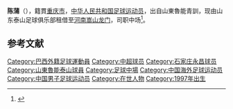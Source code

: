 {{Infobox football biography
|name                = 陈蒲
|image               =
|fullname            = 
|birth_date          = {{birth date and age|1997|01|15|df=y}}
|birth_place         = 
|height              = 1.77 m
|currentclub         = [[河南嵩山龙门|河南嵩山龙门]]<br>(租借自[[山东泰山足球俱乐部|山东泰山足球俱乐部]])
|clubnumber          = 21
|position            = [[中场|中场]]
|youthyears1         = {{0|0000}}–2018
|youthclubs1         = [[山东泰山足球俱乐部|山东泰山足球俱乐部]]
|youthyears2         = 2015
|youthclubs2         = → [[巴西体育中心俱乐部|巴西体育中心俱乐部]] (外借)
|years1              = 2018–2019 |clubs1 = → [[巴西体育中心俱乐部|巴西体育中心俱乐部]] (外借)                                      |caps1 = 0 |goals1 = 0
|years2              = 2019–     |clubs2 = [[山东泰山足球俱乐部|山东泰山足球俱乐部]]                    |caps2 = 1 |goals2 = 0
|years3              = 2020– 2021    |clubs3 = → [[沧州雄狮足球俱乐部|沧州雄狮足球俱乐部]] (外借) |caps3 = 14 |goals3 = 2
|years4              = 2021–     |clubs4 = → [[河南嵩山龙门|河南嵩山龙门]] (外借) |caps4 = 3 |goals4 = 1
|nationalyears1      = 2020–
|nationalteam1       = [[中国国家奥林匹克足球队|中国国家奥林匹克足球队]]
|nationalcaps1       = 2
|nationalgoals1      = 0
|club-update         = 2021年7月10日
|nationalteam-update = 2021年7月10日
}}'''陈蒲'''（{{bd|1997年|1月15日||}}），籍貫[[重庆市|重庆市]]，[[中华人民共和国|中华人民共和国]][[足球|足球运动员]]，出自山東魯能青訓，现由山东泰山足球俱乐部租借至[[河南嵩山龙门|河南嵩山龙门]]，司职中场<ref>{{Cite web|title=官方：陈蒲、帕尔曼江、艾合买提正式租借加盟河南嵩山龙门|url=https://voice.hupu.com/china/2718139.html}}</ref>。

==参考文献==
{{reflist}}
{{2020年亚足联U23锦标赛中国参赛名单}}
[[Category:巴西外籍足球運動員|Category:巴西外籍足球運動員]]
[[Category:中超球员|Category:中超球员]]
[[Category:石家庄永昌球员|Category:石家庄永昌球员]]
[[Category:山東魯能泰山球員|Category:山東魯能泰山球員]]
[[Category:足球中場|Category:足球中場]]
[[Category:中国海外足球运动员|Category:中国海外足球运动员]]
[[Category:中国男子足球运动员|Category:中国男子足球运动员]]
[[Category:在世人物|Category:在世人物]]
[[Category:1997年出生|Category:1997年出生]]